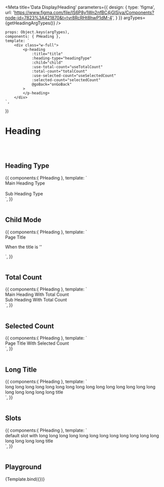 
<Meta title='Data Display/Heading' parameters={{
    design: {
        type: 'figma',
        url: 'https://www.figma.com/file/IS6P8y1Wn2nfBC4jGlSiya/Components?node-id=7823%3A421870&t=tyr8RcRHt8hwP1dM-4',
    }
}} argTypes={getHeadingArgTypes()}
/>

    props: Object.keys(argTypes),
    components: { PHeading },
    template: `
        <div class="w-full">
            <p-heading
                :title="title"
                :heading-type="headingType"
                :child="child"
                :use-total-count="useTotalCount"
                :total-count="totalCount"
                :use-selected-count="useSelectedCount"
                :selected-count="selectedCount"
                @goBack="onGoBack"
            >
            </p-heading>
        </div>
    `,
})

# Heading

<br/>
<br/>

## Heading Type
<Canvas>
    <Story name="Heading Type">
        {{
            components:{ PHeading },
            template: `
<div class="w-full">
    <div class="bg-gray-200">
        <p-heading heading-type="main">Main Heading Type</p-heading>
    </div>
    <br/>
    <div class="bg-gray-200">
        <p-heading heading-type="sub">Sub Heading Type</p-heading>
    </div>
</div>`,
        }}
    </Story>
</Canvas>

<br/>
<br/>

## Child Mode
<Canvas>
    <Story name="Child Mode">
        {{
            components:{ PHeading },
            template: `
<div class="w-full">
    <p-heading child>Page Title</p-heading>
    <p class="my-4">When the title is ''</p>
    <p-heading child title=""></p-heading>
</div>`,
        }}
    </Story>
</Canvas>

<br/>
<br/>

## Total Count
<Canvas>
    <Story name="Total Count">
        {{
            components:{ PHeading },
            template: `
<div class="w-full">
    <p-heading use-total-count :total-count="32">Main Heading With Total Count</p-heading>
    <br/>
    <p-heading heading-type="sub" use-total-count :total-count="32">Sub Heading With Total Count</p-heading>
</div>`,
        }}
    </Story>
</Canvas>

<br/>
<br/>

## Selected Count
<Canvas>
    <Story name="Selected Count">
        {{
            components:{ PHeading },
            template: `
<div class="w-full">
    <p-heading use-total-count :total-count="32" use-selected-count :selected-count="2">Page Title With Selected Count</p-heading>
</div>`,
        }}
    </Story>
</Canvas>

<br/>
<br/>

## Long Title
<Canvas>
    <Story name="Long Title">
        {{
            components:{ PHeading },
            template: `
<div class="w-full">
    <p-heading use-total-count :total-count="32">
        long long long long long long long long long long long long long long long long long long long long title
    </p-heading>
</div>
`,
        }}
    </Story>
</Canvas>

<br/>
<br/>

## Slots
<Canvas>
    <Story name="Slots">
        {{
            components:{ PHeading },
            template: `
<div class="w-full">
    <p-heading use-total-count child>
        <template #title-left-extra><span class="border border-primary">title-left-extra slot</span></template>
        <span class="border border-red">default slot with long long long long long long long long long long long long long long long long title</span>
        <template #title-right-extra><span class="border border-secondary">title-right-extra slot</span></template>
        <template #total-count><span class="border border-primary-1">total count slot</span></template>
        <template #extra><span class="border border-peacock-600 inline-block">extra slot</span></template>
    </p-heading>
</div>
    <!-- <div> -->
`,
        }}
    </Story>
</Canvas>

<br/>
<br/>




## Playground

<Canvas>
    <Story name="Playground" height="100px">
        {Template.bind({})}
    </Story>
</Canvas>

<ArgsTable story="Playground" />
